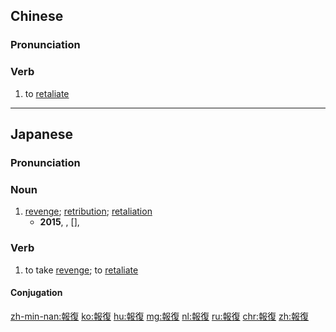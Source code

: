 {{also|报复}}
==Chinese==
{{zh-forms|s=报复}}

===Pronunciation===
{{zh-pron
|m=bàofù,tl=y
|c=bou3 fuk6
|h=pfs=po-fu̍k
|mn=pò-ho̍k
|cat=v
}}

===Verb===
{{zh-verb}}

# to [[retaliate]]

{{zh-cat|Intermediate}}

----

==Japanese==
{{ja-kanjitab|ほう|ふく|yomi=o}}

===Pronunciation===
{{ja-pron|ほうふく|y=ko|acc=0|dev=3}}

===Noun===
{{ja-noun|ほうふく}}

# [[revenge]]; [[retribution]]; [[retaliation]]
#*'''2015''', {{w|Rocksteady Studios}}, {{lang|ja|{{w|lang=ja|バットマン アーカム・ナイト}}}} [''{{w|Batman: Arkham Knight}}''], {{w|Warner Bros. Interactive Entertainment}}
#*:{{ja-usex|私は「'''報復'''」！私は「夜」！私はバットマン！|^わたし は 「'''ほうふく'''」！^わたし は 「よる」！^わたし は ^バットマン！|I am “'''vengeance'''”! I am “the night”! I am Batman!}}

===Verb===
{{ja-verb-suru|ほうふく}}

# to take [[revenge]]; to [[retaliate]]

====Conjugation====
{{ja-suru|ほうふく}}

[[zh-min-nan:報復]]
[[ko:報復]]
[[hu:報復]]
[[mg:報復]]
[[nl:報復]]
[[ru:報復]]
[[chr:報復]]
[[zh:報復]]